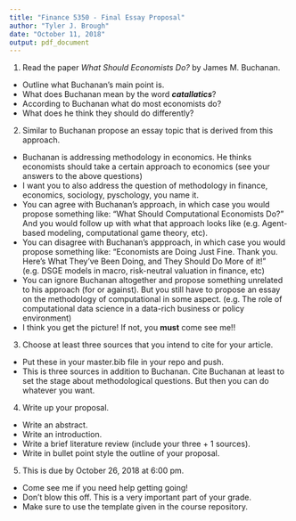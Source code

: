 ---
title: "Finance 5350 - Final Essay Proposal"
author: "Tyler J. Brough"
date: "October 11, 2018"
output: pdf_document
---


1. Read the paper _What Should Economists Do?_ by James M. Buchanan. 
  - Outline what Buchanan's main point is.
  - What does Buchanan mean by the word ___catallatics___?
  - According to Buchanan what do most economists do?
  - What does he think they should do differently?
  
2. Similar to Buchanan propose an essay topic that is derived from this approach.
  - Buchanan is addressing methodology in economics. He thinks economists should take a certain approach to economics (see your answers to the above questions)
  - I want you to also address the question of  methodology in finance, economics, sociology, pyschology, you name it. 
  - You can agree with Buchanan's approach, in which case you would propose something like: "What Should Computational Economists Do?" And you would follow up with what that approach looks like (e.g. Agent-based modeling, computational game theory, etc).
  - You can disagree with Buchanan's appproach, in which case you would propose something like: "Economists are Doing Just Fine. Thank you. Here's What They've Been Doing, and They Should Do More of it!" (e.g. DSGE models in macro, risk-neutral valuation in finance, etc)
  - You can ignore Buchanan altogether and propose something unrelated to his approach (for or against). But you still have to propose an essay on the methodology of computational in some aspect. (e.g. The role of computational data science in a data-rich business or policy environment)
  - I think you get the picture! If not, you __must__ come see me!!
  
3. Choose at least three sources that you intend to cite for your article. 
  - Put these in your master.bib file in your repo and push.
  - This is three sources in addition to Buchanan. Cite Buchanan at least to set the stage about methodological questions. But then you can do whatever you want. 
  
4. Write up your proposal.
  - Write an abstract.
  - Write an introduction.
  - Write a brief literature review (include your three + 1 sources).
  - Write in bullet point style the outline of your proposal.
  
5. This is due by October 26, 2018 at 6:00 pm. 
  - Come see me if you need help getting going!
  - Don't blow this off. This is a very important part of your grade. 
  - Make sure to use the template given in the course repository. 
  
